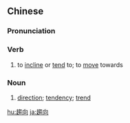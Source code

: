 {{also|趋向}}
==Chinese==
{{zh-forms|s=趋向}}

===Pronunciation===
{{zh-pron
|m=qūxiàng
|c=ceoi1 hoeng3
|mn=qz,tw,xm:chhu-hiòng/zz:chhi-hiàng
|cat=v,n
}}

===Verb===
{{zh-verb}}

# to [[incline]] or [[tend]] to; to [[move]] towards

===Noun===
{{zh-noun}}

# [[direction]]; [[tendency]]; [[trend]]

{{zh-cat|Advanced}}

[[hu:趨向]]
[[ja:趨向]]
